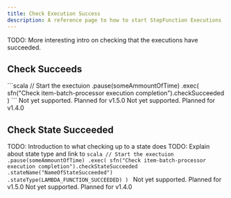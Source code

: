 ```yaml
---
title: Check Execution Success
description: A reference page to how to start StepFunction Executions
---
```


TODO: More interesting intro on checking that the executions have succeeded.

## Check Succeeds


<Tabs>
	<TabItem label="Standard">
		```scala
	    // Start the exectuion
		.pause(someAmmountOfTime)
        .exec(
            sfn("Check item-batch-processor execution completion").checkSucceeded
        )
		```
	</TabItem>
	<TabItem label="Express (sync)">
	    <Card title="Sorry :(" icon="error">
		    Not yet supported. Planned for v1.5.0
	    </Card>
	</TabItem>
	<TabItem label="Express (aysnc)">
        <Card title="Sorry :(" icon="error">
		    Not yet supported. Planned for v1.4.0
	    </Card>
	</TabItem>
</Tabs>

## Check State Succeeded
TODO: Introduction to what checking up to a state does
TODO: Explain about state type and link to
<Tabs>
	<TabItem label="Standard">
		```scala
	    // Start the exectuion
		.pause(someAmmountOfTime)
        .exec(
            sfn("Check item-batch-processor execution completion").checkStateSucceeded
            .stateName("NameOfStateSucceeded")
            .stateType(LAMBDA_FUNCTION_SUCCEEDED)
        )
		```
	</TabItem>
	<TabItem label="Express (sync)">
	    <Card title="Sorry :(" icon="error">
		    Not yet supported. Planned for v1.5.0
	    </Card>
	</TabItem>
	<TabItem label="Express (aysnc)">
        <Card title="Sorry :(" icon="error">
		    Not yet supported. Planned for v1.4.0
	    </Card>
	</TabItem>
</Tabs>
